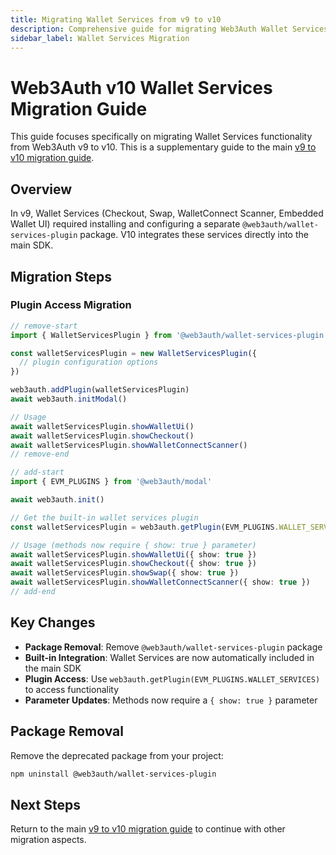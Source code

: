 ```yaml
---
title: Migrating Wallet Services from v9 to v10
description: Comprehensive guide for migrating Web3Auth Wallet Services plugin from v9 to v10.
sidebar_label: Wallet Services Migration
---
```



# Web3Auth v10 Wallet Services Migration Guide

This guide focuses specifically on migrating Wallet Services functionality from Web3Auth v9 to v10.
This is a supplementary guide to the main [v9 to v10 migration guide](README.mdx).

## Overview

In v9, Wallet Services (Checkout, Swap, WalletConnect Scanner, Embedded Wallet UI) required
installing and configuring a separate `@web3auth/wallet-services-plugin` package. V10 integrates
these services directly into the main SDK.

## Migration Steps

### Plugin Access Migration

```typescript
// remove-start
import { WalletServicesPlugin } from '@web3auth/wallet-services-plugin'

const walletServicesPlugin = new WalletServicesPlugin({
  // plugin configuration options
})

web3auth.addPlugin(walletServicesPlugin)
await web3auth.initModal()

// Usage
await walletServicesPlugin.showWalletUi()
await walletServicesPlugin.showCheckout()
await walletServicesPlugin.showWalletConnectScanner()
// remove-end

// add-start
import { EVM_PLUGINS } from '@web3auth/modal'

await web3auth.init()

// Get the built-in wallet services plugin
const walletServicesPlugin = web3auth.getPlugin(EVM_PLUGINS.WALLET_SERVICES)

// Usage (methods now require { show: true } parameter)
await walletServicesPlugin.showWalletUi({ show: true })
await walletServicesPlugin.showCheckout({ show: true })
await walletServicesPlugin.showSwap({ show: true })
await walletServicesPlugin.showWalletConnectScanner({ show: true })
// add-end
```

## Key Changes

- **Package Removal**: Remove `@web3auth/wallet-services-plugin` package
- **Built-in Integration**: Wallet Services are now automatically included in the main SDK
- **Plugin Access**: Use `web3auth.getPlugin(EVM_PLUGINS.WALLET_SERVICES)` to access functionality
- **Parameter Updates**: Methods now require a `{ show: true }` parameter

## Package Removal

Remove the deprecated package from your project:

```bash npm2yarn
npm uninstall @web3auth/wallet-services-plugin
```

## Next Steps

Return to the main [v9 to v10 migration guide](README.mdx) to continue with other
migration aspects.
